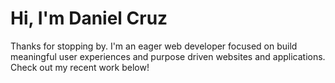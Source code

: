 # Hi, I'm Daniel Cruz

Thanks for stopping by. I'm an eager web developer focused on build meaningful user experiences and purpose driven websites and applications. Check out my recent work below!
